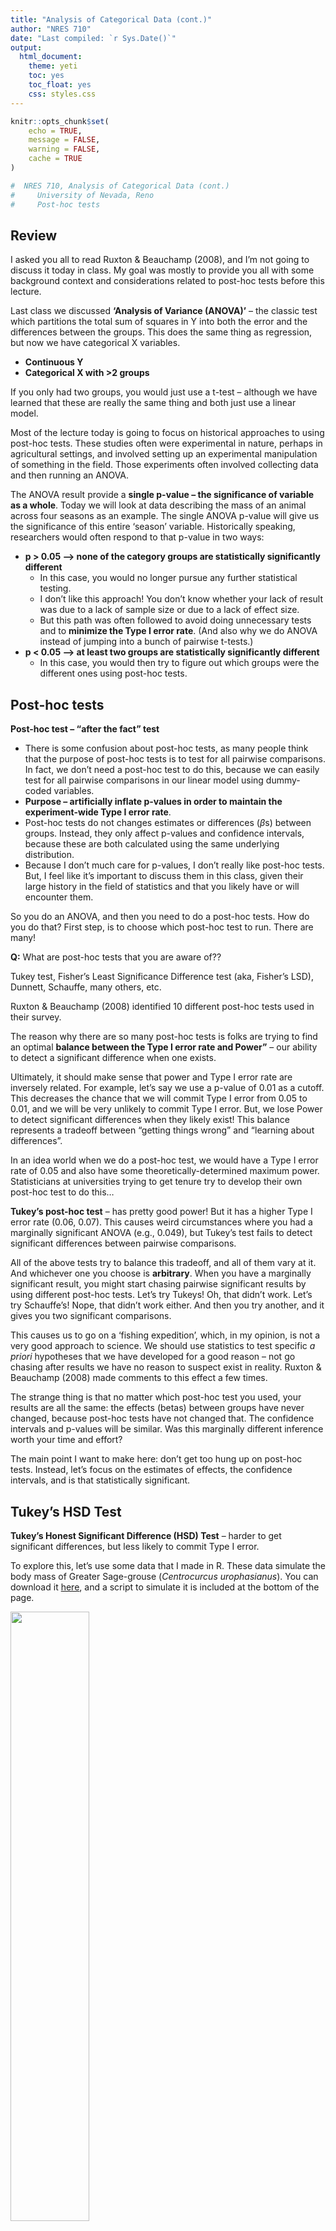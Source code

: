 ```yaml
---
title: "Analysis of Categorical Data (cont.)"
author: "NRES 710"
date: "Last compiled: `r Sys.Date()`"
output: 
  html_document: 
    theme: yeti
    toc: yes
    toc_float: yes
    css: styles.css
---
```


```r

knitr::opts_chunk$set(
	echo = TRUE,
	message = FALSE,
	warning = FALSE,
	cache = TRUE
)
```

```r

#  NRES 710, Analysis of Categorical Data (cont.)
#     University of Nevada, Reno
#     Post-hoc tests

```

## Review

I asked you all to read Ruxton & Beauchamp (2008), and I'm not going to discuss it today in class. My goal was mostly to provide you all with some background context and considerations related to post-hoc tests before this lecture.

Last class we discussed **'Analysis of Variance (ANOVA)'** -- the classic test which partitions the total sum of squares in Y into both the error and the differences between the groups. This does the same thing as regression, but now we have categorical X variables.

- **Continuous Y**
- **Categorical X with >2 groups**

If you only had two groups, you would just use a t-test -- although we have learned that these are really the same thing and both just use a linear model.

Most of the lecture today is going to focus on historical approaches to using post-hoc tests. These studies often were experimental in nature, perhaps in agricultural settings, and involved setting up an experimental manipulation of something in the field. Those experiments often involved collecting data and then running an ANOVA.

The ANOVA result provide a **single p-value -- the significance of variable as a whole**. Today we will look at data describing the mass of an animal across four seasons as an example. The single ANOVA p-value will give us the significance of this entire 'season' variable. Historically speaking, researchers would often respond to that p-value in two ways:

- **p > 0.05 --> none of the category groups are statistically significantly different**
  - In this case, you would no longer pursue any further statistical testing.
  - I don't like this approach! You don't know whether your lack of result was due to a lack of sample size or due to a lack of effect size.
  - But this path was often followed to avoid doing unnecessary tests and to **minimize the Type I error rate**. (And also why we do ANOVA instead of jumping into a bunch of pairwise t-tests.)
- **p < 0.05 --> at least two groups are statistically significantly different**
  - In this case, you would then try to figure out which groups were the different ones using post-hoc tests.
  
## Post-hoc tests
  
**Post-hoc test -- "after the fact" test**

- There is some confusion about post-hoc tests, as many people think that the purpose of post-hoc tests is to test for all pairwise comparisons. In fact, we don't need a post-hoc test to do this, because we can easily test for all pairwise comparisons in our linear model using dummy-coded variables.
- **Purpose -- artificially inflate p-values in order to maintain the experiment-wide Type I error rate**.
- Post-hoc tests do not changes estimates or differences ($\beta$s) between groups. Instead, they only affect p-values and confidence intervals, because these are both calculated using the same underlying distribution.
- Because I don't much care for p-values, I don't really like post-hoc tests. But, I feel like it's important to discuss them in this class, given their large history in the field of statistics and that you likely have or will encounter them.

So you do an ANOVA, and then you need to do a post-hoc tests. How do you do that? First step, is to choose which post-hoc test to run. There are many!

**Q:** What are post-hoc tests that you are aware of??

Tukey test, Fisher's Least Significance Difference test (aka, Fisher's LSD), Dunnett, Schauffe, many others, etc.

Ruxton & Beauchamp (2008) identified 10 different post-hoc tests used in their survey.

The reason why there are so many post-hoc tests is folks are trying to find an optimal **balance between the Type I error rate and Power"** -- our ability to detect a significant difference when one exists.

Ultimately, it should make sense that power and Type I error rate are inversely related. For example, let's say we use a p-value of 0.01 as a cutoff. This decreases the chance that we will commit Type I error from 0.05 to 0.01, and we will be very unlikely to commit Type I error. But, we lose Power to detect significant differences when they likely exist! This balance represents a tradeoff between "getting things wrong" and "learning about differences".

In an idea world when we do a post-hoc test, we would have a Type I error rate of 0.05 and also have some theoretically-determined maximum power. Statisticians at universities trying to get tenure try to develop their own post-hoc test to do this...

**Tukey's post-hoc test** -- has pretty good power! But it has a higher Type I error rate (0.06, 0.07). This causes weird circumstances where you had a marginally significant ANOVA (e.g., 0.049), but Tukey's test fails to detect significant differences between pairwise comparisons.

All of the above tests try to balance this tradeoff, and all of them vary at it. And whichever one you choose is **arbitrary**. When you have a marginally significant result, you might start chasing pairwise significant results by using different post-hoc tests. Let's try Tukeys! Oh, that didn't work. Let's try Schauffe's! Nope, that didn't work either. And then you try another, and it gives you two significant comparisons.

This causes us to go on a 'fishing expedition', which, in my opinion, is not a very good approach to science. We should use statistics to test specific *a priori* hypotheses that we have developed for a good reason -- not go chasing after results we have no reason to suspect exist in reality. Ruxton & Beauchamp (2008) made comments to this effect a few times.

The strange thing is that no matter which post-hoc test you used, your results are all the same: the effects (betas) between groups have never changed, because post-hoc tests have not changed that. The confidence intervals and p-values will be similar. Was this marginally different inference worth your time and effort?

The main point I want to make here: don't get too hung up on post-hoc tests. Instead, let's focus on the estimates of effects, the confidence intervals, and is that statistically significant.

## Tukey's HSD Test

**Tukey's Honest Significant Difference (HSD) Test** -- harder to get significant differences, but less likely to commit Type I error.

To explore this, let's use some data that I made in R. These data simulate the body mass of Greater Sage-grouse (*Centrocurcus urophasianus*). You can download it [here](lecture_10_seasons.csv), and a script to simulate it is included at the bottom of the page.

![](pictures/pic_grouse.png){width=50%}

Picture: Bert Filemyr

Let's take a look at it now.

```r
# Load and examine the data
datum <- read.csv("lecture_10_seasons.csv")
head(datum)

```
**Y-variable -- mass**

**X-variable -- season (4 groups)**

The data have the mass of animals measured in four different season: spring, summer, fall, and winter. We have a categorical X-variable "Season", and also dummy-coded variables for each of the individual seasons.

### The number of comparisons

Our goal is to estimate if mass of the animal is different between the seasons. How many comparisons might we need to make?

Here's a trick to do it!

Fall
Spring
Summer
Winter

1) Draw a line connecting all the neighbors.
2) Draw a line connecting all the two-neighbors away.
3) Draw a line connecting all the three-neighbors away.
4) Etc.
5) Then add up all the lines!

In this case, we might have to do **6 pairwise comparisons**.

### Linear model

Let's write out our linear model:

**$Mass = \beta_0 + \beta_1 Spring + \beta_2 Summer + \beta_3 Winter + \epsilon \sim N(0, \sigma)$**

**Review each of the betas**

- \beta_0 -- average mass in the fall
- \beta_1 -- difference in mass between spring and fall
- \beta_2 -- difference in mass between summer and fall
- \beta_3 -- difference in mass between winter and fall
- If we want to know other differences, we have to change the references and re-run.

What are the 'true' values?

- **$\beta_0$ = 4.6**
- **$\beta_1$ = $\beta_2$ = -0.6**
- **$\beta_3$ = -0.05**

### Analysis in R

Let's analyze these data in R:

```r
# Plot the data
datum$Season <- factor(datum$Season)
plot(Mass ~ Season, data = datum)

# Fit a linear model
results <- lm(Mass ~ Season, data = datum)
summary(results)

```

Because we only have one variable ('Season'), the p-value in the bottom right is the same as the p-value we would get running an ANOVA. This gives us the significance of the season variable as a whole: it tells us that at least two groups within this variale are different from each other.

When we examining the significance of effects within the model, we can see that mass in the Spring is different from Fall and that mass in the Summer is different from Fall.

**Trick question:** Is Winter different from Fall?

Yes, it is! We simulated it to have an effect of -0.05. However, we are not able to detect that effect with this statistical analysis. We need to be careful to not distinguish biological from statistical significance. We know that Winter is different from Fall, we made the data.

**Q:** If we wanted to be sure to detect this, what would we have to do? Increase our sample size.

Betas are all pretty close to truth.

**Q:** How would we test for the difference between Spring and Summer?

Change the reference.

```r
# Fit a linear model
results2 <- lm(Mass ~ relevel(Season, ref="Summer"), data = datum)
summary(results2)

```

Now we can see other differences: summer and spring, summer and winter.

We just have to re-run this one more time to get the final comparison that we need.

### Tukey's HSD

Let's start by examining the help file for 'TukeyHSD()'.

```r
# Help file
help(TukeyHSD)

# Tukey requires an ANOVA output
results3 <- aov(Mass ~ Season, data = datum) # or
results3 <- aov(results)
summary(results3)

# This analysis is so simple that it doesn't even have a summary file. Run it directly.
TukeyHSD(results3)

```

Let's compare that to our original 'lm()' results:
```r
summary(results)

```

- The difference between spring and fall is: -0.57
- The difference between summer and fall is: -0.59
- Point being: Tukey's HSD does not change the betas!

The 'diff' is the difference between the groups. The first columns tells us those exact differences: e.g., "Spring - Fall".

We can use the 'lwr' and 'upr' to calculate 95% CI, as we have done before.

Let's look at the p-values.

- Winter-to-Fall was 0.358, but Tukey's says it is 0.79.
- Etc.

Tukey's causes **p-values get larger**.

Let's look at confidence intervals:

```r
TukeyHSD(results3)
confint(results)

```

Compare Spring-Fall from both outputs.

```r
# Spring to Fall
(-0.63274618 - -0.5149456)/2 # LM
(-0.65152888 - -0.49616295)/2 #Tukey

```

Tukey causes **confidence intervals to become wider**.

**Takehome:** Both the p-values and confidence intervals have become artificially inflated.

### Cautionary tale

Sometimes people take a categorical variable and they turn it into a continuous variable. This can be dangerous! Take a look:

```r
# Look at the second to last column
head(datum)

```

They then run a model with that as the predictor variable.

```r
# Run a 'lm()' with that
results4 <- lm(Mass ~ SeasonN, data = datum)
summary(results4)

```

Season is significant! They write that in their paper and send it in for publication and they are done. 

But they made a lot of errors here. 

- First, they focused too much on p-values.
- If they would have been thinking about effects between groups (betas), they might have realized the issue.

**Q:** What did R do?

It ran a regression with two continuous variables, X as a continuous variable. This assumes there is a linear relationship between 1, 2, 3, 4 and mass. That might be valid... but it isn't!

```r
# Scatterplot
plot(Mass ~ SeasonN, data = datum)

```

**Q:** How do we know it ran it as a regression?

It only gave us a single beta, and it only used 1 degree of freedom (should have been 3).

A post-hoc test... won't work:

```r
# Scatterplot
#TukeyHSD(aov(results4)) # doesn't work!
# Error in `TukeyHSD.aov()`:
# ! no factors in the fitted model



```

R is trying to tell us that 'Season' is not a number -- it is a 'factor'.

**factor -- a categorical X-variable**

**covariate -- a continuous X-variable in a statistical model**

Two terms we should be aware of.

## Summary

We need to know that there are these things called 'post-hoc tests'.

They try to maintain the 'experiment-wide error rate' (0.05 Type 1 error rate), and are still used a lot, particularly in classic agricultural or fisheries journals if you have done a manipulative experiment.

As you build more complicated models that have more complicated models (with both categorical and continuous variables), post-hoc tests won't work.

Bonferonni corrections (basic math) can be used if absolutely necessary.

<br>

## Truth

Here is code to simulate the data we analyzed in this lecture.

```r
####################### 'Truth' ######################## 
### Lecture 10: code to simulate data for post-hoc tests 

# Set the seed for reproducibility
set.seed(123)

# Simulate X-variable
n <- 80
x <- factor(c(rep("Spring", n/4), rep("Summer", n/4), rep("Winter", n/4), rep("Fall", n/4)))

# Season as a numeric
SeasonN <- as.numeric(factor(x, levels = c("Fall", "Winter", "Spring", "Summer")))

# Simulate error
error <- rnorm(n, mean = 0, sd = 0.1)

# Create dummy-coded variables
dummy <- model.matrix(~ x - 1)
colnames(dummy) <- c("Fall", "Spring", "Summer", "Winter")

# Create the dataframe
datum <- data.frame(Season = x, error = error, dummy, SeasonN)

# Calculate Y-variable
y <- 4.6 - (0.6 * datum$Spring) - (0.6 * datum$Summer) - (0.05 * datum$Winter) + error

# Create dataframe
datum <- cbind(datum, Mass = y)

# Save the CSV file
write.csv(datum, "lecture_10_seasons.csv", row.names = FALSE)
```

[--go to next lecture--](lecture_11.html)
